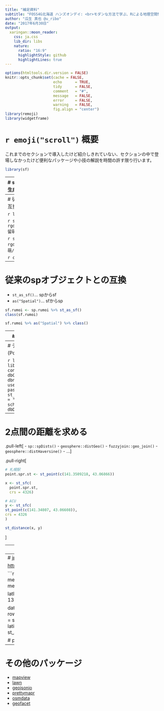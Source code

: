 ```yaml
---
title: "補足資料"
subtitle: "FOSS4G北海道 ハンズオンデイ: <br>モダンな方法で学ぶ、Rによる地理空間情報データの処理"
author: "瓜生 真也 @u_ribo"
date: "2017年6月30日"
output:
  xaringan::moon_reader:
    css: ja.css
    lib_dir: libs
    nature:
      ratio: "16:9"
      highlightStyle: github
      highlightLines: true
---
```


```r
options(htmltools.dir.version = FALSE)
knitr::opts_chunk$set(cache = FALSE,
                      echo      = TRUE, 
                      tidy      = FALSE,
                      comment   = "#",
                      message   = FALSE, 
                      error     = FALSE, 
                      warning   = FALSE,
                      fig.align = "center")
library(remoji)
library(widgetframe)
```

# `r emoji("scroll")` 概要

これまでのセクションで導入したけど紹介しきれていない、セクションの中で登場しなかったけど便利なパッケージや小技の解説を時間の許す限り行います。

```r
library(sf)
```

---
# sfパッケージによる地物の生成

.pull-left[
- `st_point()`: ポイント
    - `st_multipoint()`
- `st_linestring()`: 線
    - `st_multilinestring()`
- `st_polygon()`: ポリゴン
    - `st_multipolygon()`
]

.pull-right[
```r
# ポイントとポイントの組み合わせがマルチポイント
c(st_point(1:2), st_point(5:6))
```
]

---
# 従来のspオブジェクトとの互換

```r
library(sp)
```

```r
sp.rumoi <- rgdal::readOGR("../inst/09留萌/09留萌_小班.shp")
```

```r
sp.rumoi <- rgdal::readOGR("inst/09留萌/09留萌_小班.shp")
```

```r
class(sp.rumoi)
```

---
# 従来のspオブジェクトとの互換

- `st_as_sf()`... spからsf
- `as("Spatial")`... sfからsp

```r
sf.rumoi <- sp.rumoi %>% st_as_sf()
class(sf.rumoi)

sf.rumoi %>% as("Spatial") %>% class()
```

---
# 読み込みと書き込み

`sf::st_drivers()`で出力されるファイル形式・データベースに対応。

- `st_read()`
- `st_write()`

---
# データベース(PostgreSQL)への接続

```r
library(DBI)
library(RPostgreSQL)
conn = dbConnect(PostgreSQL(),
                 dbname = "postgis",
                 user = "username",
                 password = "password")
st_read_db(conn, query = "SELECT * FROM scheme.table")
dbDisconnect(conn)
```

---
# 2点間の距離を求める

.pull-left[
- `sp::spDists()`
- `geosphere::distGeo()`
- `fuzzyjoin::geo_join()`
- `geosphere::distHaversine()`
- ...
]

.pull-right[
```r
# 札幌駅
point.spr.st <- st_point(c(141.3509218, 43.06866))

x <- st_sfc(
  point.spr.st,
  crs = 4326)

# ACU
y <- st_sfc(
st_point(c(141.34807, 43.06608)),
crs = 4326
)

st_distance(x, y)
```
]

---
# jpndistrict

このハンズオンで利用したパッケージ (国土数値情報の行政区域データ)をR上に読み込み

<https://github.com/uribo/jpndistrict/>

```r
library(sf)
library(jpndistrict)
df.spr <- spdf_jpn_cities(1, 
                          jis_code_city = c("01101", "01102", "01103", "01104", "01105", 
                                            "01106", "01107", "01108", "01109", "01110"))

df.spr %>% st_as_sf() %>% 
  st_union() %>% 
  plot()
```

---
# jpmesh

<https://github.com/uribo/jpmesh>

```r
library(jpmesh)
library(dplyr)
meshcode_to_latlon(5133)
meshcode_to_latlon(51337783)

latlong_to_meshcode(34.583333, 133.875, order = 2)

data("jpnrect")
d <- jpnrect %>% 
  rowwise() %>% 
  mutate(st_point = st_sfc(st_point(c(longitude, latitude)))) %>% 
  ungroup() %>%
  st_as_sf()

# plot(d["mesh_code"])
```

---
# その他のパッケージ

- [mapview](https://github.com/r-spatial/mapview)
- [lawn](https://github.com/ropensci/lawn)
- [geojsonio](https://github.com/ropensci/geojsonio)
- [prettymapr](https://github.com/paleolimbot/prettymapr)
- [osmdata](https://github.com/ropensci/osmdata)
- [geofacet](https://github.com/hafen/geofacet)
